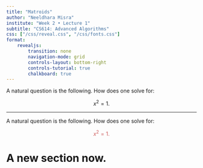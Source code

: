 ```yaml
---
title: "Matroids"
author: "Neeldhara Misra"
institute: "Week 2 • Lecture 1"
subtitle: "CS614: Advanced Algorithms"
css: ["/css/reveal.css", "/css/fonts.css"]
format: 
    revealjs:
        transition: none    
        navigation-mode: grid
        controls-layout: bottom-right
        controls-tutorial: true
        chalkboard: true
---
```


::: {.v-center-container}

<div>

A natural question is the following. How does one solve for:

<div style="text-align:center;">
$x^2 = 1.$
</div>



</div>

:::

---

::: {.v-center-container}

<div>

A natural question is the following. How does one solve for:

<div style="text-align:center; color:indianred;">
$x^2 = 1.$
</div>

</div>

:::


# A new section now.